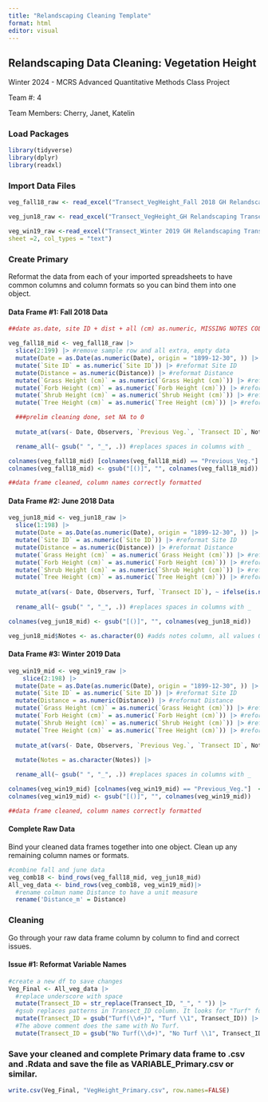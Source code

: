 ---
title: "Relandscaping Cleaning Template"
format: html
editor: visual
---

## Relandscaping Data Cleaning: Vegetation Height

Winter 2024 - MCRS Advanced Quantitative Methods Class Project

Team #: 4

Team Members: Cherry, Janet, Katelin

### Load Packages

```{r}
library(tidyverse)
library(dplyr)
library(readxl)
```

### Import Data Files

```{r}

veg_fall18_raw <- read_excel("Transect_VegHeight_Fall 2018 GH Relandscaping Transect Data.xlsx", sheet = 3, col_types = "text")

veg_jun18_raw <- read_excel("Transect_VegHeight_GH Relandscaping Transect Data_Jun2018.xlsx", sheet =3, col_types = "text")

veg_win19_raw <-read_excel("Transect_Winter 2019 GH Relandscaping Transect Data.xlsx",
sheet =2, col_types = "text")
```

### Create Primary

Reformat the data from each of your imported spreadsheets to have common columns and column formats so you can bind them into one object.

#### Data Frame #1: Fall 2018 Data

```{r}
##date as.date, site ID + dist + all (cm) as.numeric, MISSING NOTES COL

veg_fall18_mid <- veg_fall18_raw |>
  slice(2:199) |> #remove sample row and all extra, empty data
  mutate(Date = as.Date(as.numeric(Date), origin = "1899-12-30", )) |> #reformat date
  mutate(`Site ID` = as.numeric(`Site ID`)) |> #reformat Site ID
  mutate(Distance = as.numeric(Distance)) |> #reformat Distance
  mutate(`Grass Height (cm)` = as.numeric(`Grass Height (cm)`)) |> #reformat grass
  mutate(`Forb Height (cm)` = as.numeric(`Forb Height (cm)`)) |> #reformat forbs
  mutate(`Shrub Height (cm)` = as.numeric(`Shrub Height (cm)`)) |> #reformat shrub
  mutate(`Tree Height (cm)` = as.numeric(`Tree Height (cm)`)) |> #reformat tree

  ###prelim cleaning done, set NA to 0
  
  mutate_at(vars(- Date, Observers, `Previous Veg.`, `Transect ID`, Notes), ~ ifelse(is.na(.), 0, .)) |> # replaces NA with 0 (for some reason is including the notes column)

  rename_all(~ gsub(" ", "_", .)) #replaces spaces in columns with _

colnames(veg_fall18_mid) [colnames(veg_fall18_mid) == "Previous_Veg."]  <- "Turf"
colnames(veg_fall18_mid) <- gsub("[()]", "", colnames(veg_fall18_mid))

##data frame cleaned, column names correctly formatted
```

#### Data Frame #2: June 2018 Data

```{r}
veg_jun18_mid <- veg_jun18_raw |>
  slice(1:198) |>
  mutate(Date = as.Date(as.numeric(Date), origin = "1899-12-30", )) |> #reformat date
  mutate(`Site ID` = as.numeric(`Site ID`)) |> #reformat Site ID
  mutate(Distance = as.numeric(Distance)) |> #reformat Distance
  mutate(`Grass Height (cm)` = as.numeric(`Grass Height (cm)`)) |> #reformat grass
  mutate(`Forb Height (cm)` = as.numeric(`Forb Height (cm)`)) |> #reformat forbs
  mutate(`Shrub Height (cm)` = as.numeric(`Shrub Height (cm)`)) |> #reformat shrub
  mutate(`Tree Height (cm)` = as.numeric(`Tree Height (cm)`)) |> #reformat tree
  
  mutate_at(vars(- Date, Observers, Turf, `Transect ID`), ~ ifelse(is.na(.), 0, .)) |> # replaces NA with 0 (for some reason is including the notes column)
  
  rename_all(~ gsub(" ", "_", .)) #replaces spaces in columns with _

colnames(veg_jun18_mid) <- gsub("[()]", "", colnames(veg_jun18_mid))

veg_jun18_mid$Notes <- as.character(0) #adds notes column, all values 0

```

#### Data Frame #3: Winter 2019 Data

```{r}
veg_win19_mid <- veg_win19_raw |>
    slice(2:198) |>
  mutate(Date = as.Date(as.numeric(Date), origin = "1899-12-30", )) |> #reformat date
  mutate(`Site ID` = as.numeric(`Site ID`)) |> #reformat Site ID
  mutate(Distance = as.numeric(Distance)) |> #reformat Distance
  mutate(`Grass Height (cm)` = as.numeric(`Grass Height (cm)`)) |> #reformat grass
  mutate(`Forb Height (cm)` = as.numeric(`Forb Height (cm)`)) |> #reformat forbs
  mutate(`Shrub Height (cm)` = as.numeric(`Shrub Height (cm)`)) |> #reformat shrub
  mutate(`Tree Height (cm)` = as.numeric(`Tree Height (cm)`)) |> #reformat tree
  
  mutate_at(vars(- Date, Observers, `Previous Veg.`, `Transect ID`, Notes), ~ ifelse(is.na(.), 0, .)) |> # replaces NA with 0 (for some reason is including the notes column)
  
  mutate(Notes = as.character(Notes)) |>

  rename_all(~ gsub(" ", "_", .)) #replaces spaces in columns with _

colnames(veg_win19_mid) [colnames(veg_win19_mid) == "Previous_Veg."]  <- "Turf"
colnames(veg_win19_mid) <- gsub("[()]", "", colnames(veg_win19_mid))

##data frame cleaned, column names correctly formatted
```

#### Complete Raw Data

Bind your cleaned data frames together into one object. Clean up any remaining column names or formats.

```{r}
#combine fall and june data
veg_comb18 <- bind_rows(veg_fall18_mid, veg_jun18_mid)
All_veg_data <- bind_rows(veg_comb18, veg_win19_mid)|>
  #rename colmun name Distance to have a unit measure
  rename('Distance_m' = Distance)
```

### Cleaning

Go through your raw data frame column by column to find and correct issues.

#### Issue #1: Reformat Variable Names

```{r}
#create a new df to save changes
Veg_Final <- All_veg_data |>
  #replace underscore with space
  mutate(Transect_ID = str_replace(Transect_ID, "_", " ")) |>
  #gsub replaces patterns in Transect_ID column. It looks for "Turf" followed by one or more digits ('(\\d+)') and replaces it with "Turf" followed by the same digits. Changes "Turf1" to "Turf 1" and so on.
  mutate(Transect_ID = gsub("Turf(\\d+)", "Turf \\1", Transect_ID)) |>
  #The above comment does the same with No Turf.
  mutate(Transect_ID = gsub("No Turf(\\d+)", "No Turf \\1", Transect_ID))
```

### Save your cleaned and complete Primary data frame to .csv and .Rdata and save the file as VARIABLE_Primary.csv or similar.

```{r}
write.csv(Veg_Final, "VegHeight_Primary.csv", row.names=FALSE)
```
